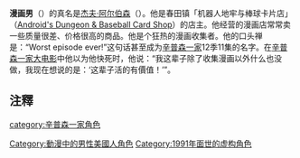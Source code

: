 {{Link style|time=2015-12-13T14:26:23+00:00}}
{{unreferenced|time=2011-02-07T02:17:10+00:00}}
{{noteTA
|G1=Simpsons
}}
{{distinguish|朱學恒}}
{{Simpsons character
|name=漫画男
|image=[[File:Comic_Book_Guy.png|222px]]
|gender=[[男性|男性]]
|job=機器人地牢與棒球卡片店店主
|hair=黄色
|relatives='''妻子：'''<br>中村久美子<ref>美版配音：[[特雷絲·麥克尼爾|特雷絲·麥克尼爾]]〈[[Tress_MacNeille|Tress MacNeille]]〉，台版配音：[[千田愛紗|千田愛紗]]</ref><br>'''堂兄：'''<br>Comic Book Gay
| appearance      = “Three Men and a Comic Book”
|voiceactor=[[汉克·阿扎里亚|汉克·阿扎里亚]]  （美）／[[李世揚|李世揚]]（台）
}}
'''漫画男'''（{{lang-en|'''Comic Book Guy'''}}）的真名是[[杰夫·阿尔伯森|杰夫·阿尔伯森]]（{{lang|en|Jeff Albertson}}）。他是春田镇「机器人地牢与棒球卡片店」（[[:en:Android's_Dungeon_&_Baseball_Card_Shop|Android's Dungeon & Baseball Card Shop]]）的店主。他经营的漫画店常常卖一些质量很差、价格很高的商品。他是个狂热的漫画收集者。他的口头禅是：“Worst episode ever!”这句话甚至成为[[辛普森一家|辛普森一家]]12季11集的名字。在[[辛普森一家大电影|辛普森一家大电影]]中他以为他快死时，他说：“我这辈子除了收集漫画以外什么也没做，我现在想说的是：‘这辈子活的有價值！’”。

{{simpsons characters}}

== 注釋 ==
{{Reflist||refs = }}[[category:辛普森一家角色|category:辛普森一家角色]]
[[Category:動漫中的男性美國人角色|Category:動漫中的男性美國人角色]]
[[Category:1991年面世的虚构角色|Category:1991年面世的虚构角色]]

{{Simpsons-stub}}